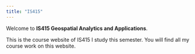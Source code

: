 ```yaml
---
title: "IS415"
---
```


Welcome to **IS415 Geospatial Analytics and Applications**.

This is the course website of IS415 I study this semester. You will find all my course work on this website.